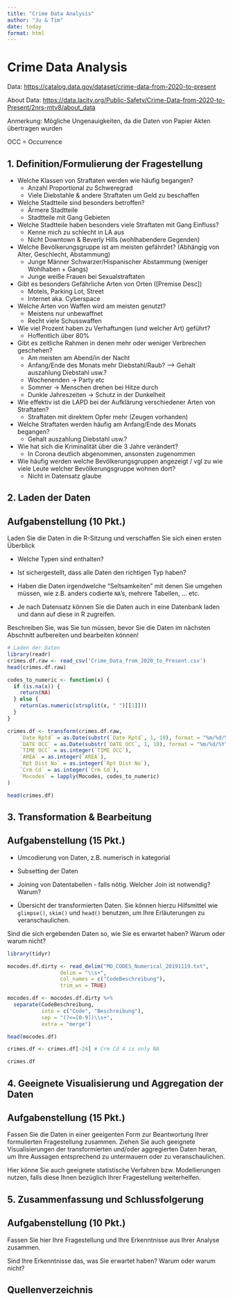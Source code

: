 ```yaml
---
title: "Crime Data Analysis"
author: "Ju & Tim"
date: today
format: html
---
```


# Crime Data Analysis

Data: <https://catalog.data.gov/dataset/crime-data-from-2020-to-present>

About Data: <https://data.lacity.org/Public-Safety/Crime-Data-from-2020-to-Present/2nrs-mtv8/about_data>

Anmerkung: Mögliche Ungenauigkeiten, da die Daten von Papier Akten übertragen wurden

OCC = Occurrence

## 1. Definition/Formulierung der Fragestellung

-   Welche Klassen von Straftaten werden wie häufig begangen?
    -   Anzahl Proportional zu Schweregrad
    -   Viele Diebstahle & andere Straftaten um Geld zu beschaffen
-   Welche Stadtteile sind besonders betroffen?
    -   Ärmere Stadtteile
    -   Stadtteile mit Gang Gebieten
-   Welche Stadtteile haben besonders viele Straftaten mit Gang Einfluss?
    -   Kenne mich zu schlecht in LA aus
    -   Nicht Downtown & Beverly Hills (wohlhabendere Gegenden)
-   Welche Bevölkerungsgruppe ist am meisten gefährdet? (Abhängig von Alter, Geschlecht, Abstammung)
    -   Junge Männer Schwarzer/Hispanischer Abstammung (weniger Wohlhaben + Gangs)
    -   Junge weiße Frauen bei Sexualstraftaten
-   Gibt es besonders Gefährliche Arten von Orten (\[Premise Desc\])
    -   Motels, Parking Lot, Street
    -   Internet aka. Cyberspace
-   Welche Arten von Waffen wird am meisten genutzt?
    -   Meistens nur unbewaffnet
    -   Recht viele Schusswaffen
-   Wie viel Prozent haben zu Verhaftungen (und welcher Art) geführt?
    -   Hoffentlich über 80%
-   Gibt es zeitliche Rahmen in denen mehr oder weniger Verbrechen geschehen?
    -   Am meisten am Abend/in der Nacht
    -   Anfang/Ende des Monats mehr Diebstahl/Raub? --\> Gehalt auszahlung Diebstahl usw.?
    -   Wochenenden -\> Party etc
    -   Sommer -\> Menschen drehen bei Hitze durch
    -   Dunkle Jahreszeiten -\> Schutz in der Dunkelheit
-   Wie effektiv ist die LAPD bei der Aufklärung verschiedener Arten von Straftaten?
    -   Straftaten mit direktem Opfer mehr (Zeugen vorhanden)
-   Welche Straftaten werden häufig am Anfang/Ende des Monats begangen?
    -   Gehalt auszahlung Diebstahl usw.?
-   Wie hat sich die Kriminalität über die 3 Jahre verändert?
    -   In Corona deutlich abgenommen, ansonsten zugenommen
-   Wie häufig werden welche Bevölkerungsgruppen angezeigt / vgl zu wie viele Leute welcher Bevölkerungsgruppe wohnen dort?
    -   Nicht in Datensatz glaube

## 2. Laden der Daten

::: {.callout-note icon="false"}
## Aufgabenstellung (10 Pkt.)

Laden Sie die Daten in die R-Sitzung und verschaffen Sie sich einen ersten Überblick

-   Welche Typen sind enthalten?

-   Ist sichergestellt, dass alle Daten den richtigen Typ haben?

-   Haben die Daten irgendwelche "Seltsamkeiten" mit denen Sie umgehen müssen, wie z.B. anders codierte `NA`'s, mehrere Tabellen, ... etc.

-   Je nach Datensatz können Sie die Daten auch in eine Datenbank laden und dann auf diese in R zugreifen.

Beschreiben Sie, was Sie tun müssen, bevor Sie die Daten im nächsten Abschnitt aufbereiten und bearbeiten können!
:::

```r
# Laden der Daten
library(readr) 
crimes.df.raw <- read_csv('Crime_Data_from_2020_to_Present.csv') 
head(crimes.df.raw)
```

```r
codes_to_numeric <- function(x) {
  if (is.na(x)) {
    return(NA)
  } else {
    return(as.numeric(strsplit(x, " ")[[1]]))
  }
}

crimes.df <- transform(crimes.df.raw,
    `Date Rptd` = as.Date(substr(`Date Rptd`, 1, 10), format = "%m/%d/%Y"),
    `DATE OCC` = as.Date(substr(`DATE OCC`, 1, 10), format = "%m/%d/%Y"),
    `TIME OCC` = as.integer(`TIME OCC`),
    `AREA` = as.integer(`AREA`),
    `Rpt Dist No` = as.integer(`Rpt Dist No`),
    `Crm Cd` = as.integer(`Crm Cd`),
    `Mocodes` = lapply(Mocodes, codes_to_numeric)
)

head(crimes.df)
```

## 3. Transformation & Bearbeitung

::: {.callout-note icon="false"}
## Aufgabenstellung (15 Pkt.)

-   Umcodierung von Daten, z.B. numerisch in kategorial

-   Subsetting der Daten

-   Joining von Datentabellen - falls nötig. Welcher Join ist notwendig? Warum?

-   Übersicht der transformierten Daten. Sie können hierzu Hilfsmittel wie `glimpse()`, `skim()` und `head()` benutzen, um Ihre Erläuterungen zu veranschaulichen.

Sind die sich ergebenden Daten so, wie Sie es erwartet haben? Warum oder warum nicht?
:::

```r
library(tidyr)

mocodes.df.dirty <- read_delim("MO_CODES_Numerical_20191119.txt",
                 delim = "\\s+",
                 col_names = c("CodeBeschreibung"),
                 trim_ws = TRUE)

mocodes.df <- mocodes.df.dirty %>%
  separate(CodeBeschreibung,
           into = c("Code", "Beschreibung"),
           sep = "(?<=[0-9])\\s+",
           extra = "merge")

head(mocodes.df)
```

```r
crimes.df <- crimes.df[-24] # Crm Cd 4 is only NA
```

```r
crimes.df
```

## 4. Geeignete Visualisierung und Aggregation der Daten

::: {.callout-note icon="false"}
## Aufgabenstellung (15 Pkt.)

Fassen Sie die Daten in einer geeigenten Form zur Beantwortung Ihrer formulierten Fragestellung zusammen. Ziehen Sie auch geeignete Visualisierungen der transformierten und/oder aggregierten Daten heran, um Ihre Aussagen entsprechend zu untermauern oder zu veranschaulichen.

Hier könne Sie auch geeignete statistische Verfahren bzw. Modellierungen nutzen, falls diese Ihnen bezüglich Ihrer Fragestellung weiterhelfen.
:::

## 5. Zusammenfassung und Schlussfolgerung

::: {.callout-note icon="false"}
## Aufgabenstellung (10 Pkt.)

Fassen Sie hier Ihre Fragestellung und Ihre Erkenntnisse aus Ihrer Analyse zusammen.

Sind Ihre Erkenntnisse das, was Sie erwartet haben? Warum oder warum nicht?
:::

## Quellenverzeichnis
